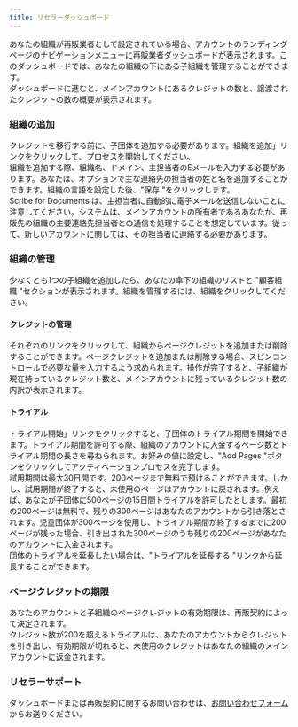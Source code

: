 ```yaml
---
title: リセラーダッシュボード
---
```



あなたの組織が再販業者として設定されている場合、アカウントのランディングページのナビゲーションメニューに再販業者ダッシュボードが表示されます。このダッシュボードでは、あなたの組織の下にある子組織を管理することができます。  
ダッシュボードに進むと、メインアカウントにあるクレジットの数と、譲渡されたクレジットの数の概要が表示されます。

### 組織の追加

クレジットを移行する前に、子団体を追加する必要があります。組織を追加」リンクをクリックして、プロセスを開始してください。  
組織を追加する際、組織名、ドメイン、主担当者のEメールを入力する必要があります。あなたは、オプションで主な連絡先の担当者の姓と名を追加することができます。組織の言語を設定した後、"保存 "をクリックします。  
Scribe for Documents は、主担当者に自動的に電子メールを送信しないことに注意してください。システムは、メインアカウントの所有者であるあなたが、再販先の組織の主要連絡先担当者との通信を処理することを想定しています。従って、新しいアカウントに関しては、その担当者に連絡する必要があります。

### 組織の管理

少なくとも1つの子組織を追加したら、あなたの傘下の組織のリストと "顧客組織 "セクションが表示されます。組織を管理するには、組織をクリックしてください。   

#### クレジットの管理

それぞれのリンクをクリックして、組織からページクレジットを追加または削除することができます。ページクレジットを追加または削除する場合、スピンコントロールで必要な量を入力するよう求められます。操作が完了すると、子組織が現在持っているクレジット数と、メインアカウントに残っているクレジット数の内訳が表示されます。  

#### トライアル

トライアル開始」リンクをクリックすると、子団体のトライアル期間を開始できます。トライアル期間を許可する際、組織のアカウントに入金するページ数とトライアル期間の長さを尋ねられます。お好みの値に設定し、"Add Pages "ボタンをクリックしてアクティベーションプロセスを完了します。  
試用期間は最大30日間です。200ページまで無料で預けることができます。しかし、試用期間が終了すると、未使用のページはアカウントに戻されます。例えば、あなたが子団体に500ページの15日間トライアルを許可したとします。最初の200ページは無料で、残りの300ページはあなたのアカウントから引き落とされます。児童団体が300ページを使用し、トライアル期間が終了するまでに200ページが残った場合、引き出された300ページのうち残りの200ページがあなたのアカウントに入金されます。  
団体のトライアルを延長したい場合は、"トライアルを延長する "リンクから延長することができます。

### ページクレジットの期限

あなたのアカウントと子組織のページクレジットの有効期限は、再販契約によって決定されます。  
クレジット数が200を超えるトライアルは、あなたのアカウントからクレジットを引き出し、有効期限が切れると、未使用のクレジットはあなたの組織のメインアカウントに返金されます。

### リセラーサポート

ダッシュボードまたは再販契約に関するお問い合わせは、[お問い合わせフォーム](https://pneumasolutions.com/contact/) からお送りください。